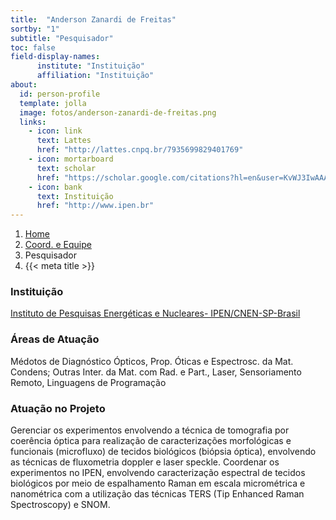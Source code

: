 ```yaml
---
title:  "Anderson Zanardi de Freitas"
sortby: "1"
subtitle: "Pesquisador"
toc: false
field-display-names:
      institute: "Instituição"
      affiliation: "Instituição"
about:
  id: person-profile
  template: jolla
  image: fotos/anderson-zanardi-de-freitas.png
  links:
    - icon: link
      text: Lattes
      href: "http://lattes.cnpq.br/7935699829401769"
    - icon: mortarboard
      text: scholar
      href: "https://scholar.google.com/citations?hl=en&user=KvWJ3IwAAAAJ"
    - icon: bank
      text: Instituição
      href: "http://www.ipen.br"
---
```


```{=html}
<nav aria-label="breadcrumb">
  <ol class="breadcrumb">
    <li class="breadcrumb-item"><a href="../../index.html">Home</a></li>
    <li class="breadcrumb-item"><a href="../coord-equipe.html">Coord. e Equipe</a></li>
    <li class="breadcrumb-item active">Pesquisador</li>
    <li class="breadcrumb-item active" aria-current="page">{{< meta title >}}</li>
  </ol>
</nav>
```
:::{#person-profile}
:::

### Instituição

[Instituto de Pesquisas Energéticas e Nucleares- IPEN/CNEN-SP-Brasil](http://www.ipen.br)

### Áreas de Atuação

Médotos de Diagnóstico Ópticos, Prop. Óticas e Espectrosc. da Mat. Condens; Outras Inter. da Mat. com Rad. e Part., Laser, Sensoriamento Remoto, Linguagens de Programação

### Atuação no Projeto

Gerenciar os experimentos envolvendo a técnica de tomografia por coerência óptica para realização de caracterizações morfológicas e funcionais (microfluxo) de tecidos biológicos (biópsia óptica), envolvendo as técnicas de fluxometria doppler e laser speckle. Coordenar os experimentos no IPEN, envolvendo caracterização espectral de tecidos biológicos por meio de espalhamento Raman em escala micrométrica e nanométrica com a utilização das técnicas TERS (Tip Enhanced Raman Spectroscopy) e SNOM.
